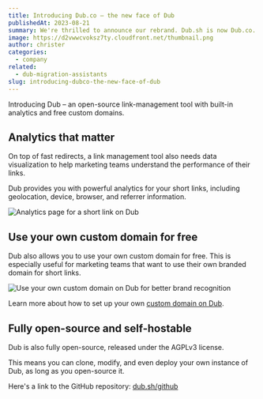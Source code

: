 ```yaml
---
title: Introducing Dub.co – the new face of Dub
publishedAt: 2023-08-21
summary: We're thrilled to announce our rebrand. Dub.sh is now Dub.co.
image: https://d2vwwcvoksz7ty.cloudfront.net/thumbnail.png
author: christer
categories:
  - company
related:
  - dub-migration-assistants
slug: introducing-dubco-the-new-face-of-dub
---
```


Introducing Dub – an open-source link-management tool with built-in analytics and free custom domains.


## Analytics that matter

On top of fast redirects, a link management tool also needs data visualization to help marketing teams understand the performance of their links.

Dub provides you with powerful analytics for your short links, including geolocation, device, browser, and referrer information.

<Image
  alt="Analytics page for a short link on Dub"
  src="https://d2vwwcvoksz7ty.cloudfront.net/changelog/public-stats-pages.png"
  width={1607}
  height={946}
/>

## Use your own custom domain for free

Dub also allows you to use your own custom domain for free. This is especially useful for marketing teams that want to use their own branded domain for short links.

<Image
  alt="Use your own custom domain on Dub for better brand recognition"
  src="https://d2vwwcvoksz7ty.cloudfront.net/blog/domains.png"
  width={1393}
  height={722}
/>

Learn more about how to set up your own [custom domain on Dub](/help/article/how-to-add-custom-domain).

## Fully open-source and self-hostable

Dub is also fully open-source, released under the AGPLv3 license.

This means you can clone, modify, and even deploy your own instance of Dub, as long
as you open-source it.


Here's a link to the GitHub repository: [dub.sh/github](https://dub.sh/github)